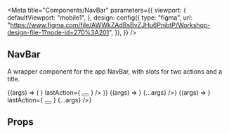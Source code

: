 


<Meta
  title="Components/NavBar"
  parameters={{
    viewport: {
      defaultViewport: "mobile1",
    },
    design: config({
      type: "figma",
      url:
        "https://www.figma.com/file/AWWkZAdBsBvZJHu6PnjbtP/Workshop-design-file-1?node-id=270%3A201",
    }),
  }}
/>


## NavBar

A wrapper component for the app NavBar, with slots for two actions and a title.

<Canvas>
  <Story name="Default" args={{ title: "" }}>
    {(args) => (
      <NavBar
        {...args}
        firstAction={<Avatar src={avatarSrc} />}
        lastAction={
          <Button isOutline>
            <Icon name="menu" />
          </Button>
        }
      />
    )}
  </Story>
  <Story name="Item page" args={{title: "Product Details"}}>
    {(args) => <NavBar
      firstAction={
        <Button isOutline>
          <Icon name="arrowBack" />
        </Button>
      }
      {...args}
    />}
  </Story>
  <Story name="Checkout Page" args={{title: "Checkout"}}>
    {(args) => <NavBar
      firstAction={
        <Button isOutline>
          <Icon name="arrowBack" />
        </Button>
      }
      lastAction={
        <Button isOutline>
          <Icon name="settings" />
        </Button>
      }
      {...args}
    />}
  </Story>
</Canvas>

## Props

<ArgsTable of={NavBar} />
